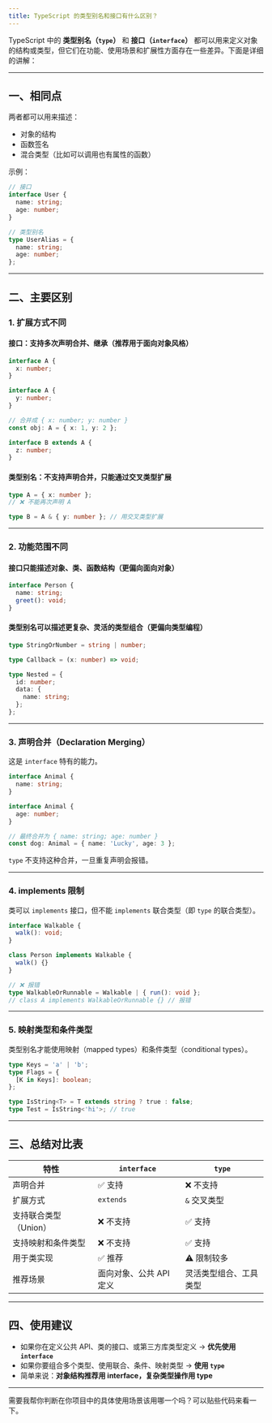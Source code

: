 ```yaml
---
title: TypeScript 的类型别名和接口有什么区别？
---
```


TypeScript 中的 **类型别名（`type`）** 和 **接口（`interface`）** 都可以用来定义对象的结构或类型，但它们在功能、使用场景和扩展性方面存在一些差异。下面是详细的讲解：

---

## 一、相同点

两者都可以用来描述：

* 对象的结构
* 函数签名
* 混合类型（比如可以调用也有属性的函数）

示例：

```ts
// 接口
interface User {
  name: string;
  age: number;
}

// 类型别名
type UserAlias = {
  name: string;
  age: number;
};
```

---

## 二、主要区别

### 1. **扩展方式不同**

#### 接口：支持多次声明合并、继承（推荐用于面向对象风格）

```ts
interface A {
  x: number;
}

interface A {
  y: number;
}

// 合并成 { x: number; y: number }
const obj: A = { x: 1, y: 2 };

interface B extends A {
  z: number;
}
```

#### 类型别名：不支持声明合并，只能通过交叉类型扩展

```ts
type A = { x: number };
// ❌ 不能再次声明 A

type B = A & { y: number }; // 用交叉类型扩展
```

---

### 2. **功能范围不同**

#### 接口只能描述对象、类、函数结构（更偏向面向对象）

```ts
interface Person {
  name: string;
  greet(): void;
}
```

#### 类型别名可以描述更复杂、灵活的类型组合（更偏向类型编程）

```ts
type StringOrNumber = string | number;

type Callback = (x: number) => void;

type Nested = {
  id: number;
  data: {
    name: string;
  };
};
```

---

### 3. **声明合并（Declaration Merging）**

这是 `interface` 特有的能力。

```ts
interface Animal {
  name: string;
}

interface Animal {
  age: number;
}

// 最终合并为 { name: string; age: number }
const dog: Animal = { name: 'Lucky', age: 3 };
```

`type` 不支持这种合并，一旦重复声明会报错。

---

### 4. **implements 限制**

类可以 `implements` 接口，但不能 `implements` 联合类型（即 `type` 的联合类型）。

```ts
interface Walkable {
  walk(): void;
}

class Person implements Walkable {
  walk() {}
}

// ❌ 报错
type WalkableOrRunnable = Walkable | { run(): void };
// class A implements WalkableOrRunnable {} // 报错
```

---

### 5. **映射类型和条件类型**

类型别名才能使用映射（mapped types）和条件类型（conditional types）。

```ts
type Keys = 'a' | 'b';
type Flags = {
  [K in Keys]: boolean;
};

type IsString<T> = T extends string ? true : false;
type Test = IsString<'hi'>; // true
```

---

## 三、总结对比表

| 特性            | `interface`    | `type`      |
| ------------- | -------------- | ----------- |
| 声明合并          | ✅ 支持           | ❌ 不支持       |
| 扩展方式          | `extends`      | `&` 交叉类型    |
| 支持联合类型（Union） | ❌ 不支持          | ✅ 支持        |
| 支持映射和条件类型     | ❌ 不支持          | ✅ 支持        |
| 用于类实现         | ✅ 推荐           | ⚠️ 限制较多     |
| 推荐场景          | 面向对象、公共 API 定义 | 灵活类型组合、工具类型 |

---

## 四、使用建议

* 如果你在定义公共 API、类的接口、或第三方库类型定义 → **优先使用 `interface`**
* 如果你要组合多个类型、使用联合、条件、映射类型 → **使用 `type`**
* 简单来说：**对象结构推荐用 interface，复杂类型操作用 type**

---

需要我帮你判断在你项目中的具体使用场景该用哪一个吗？可以贴些代码来看一下。
